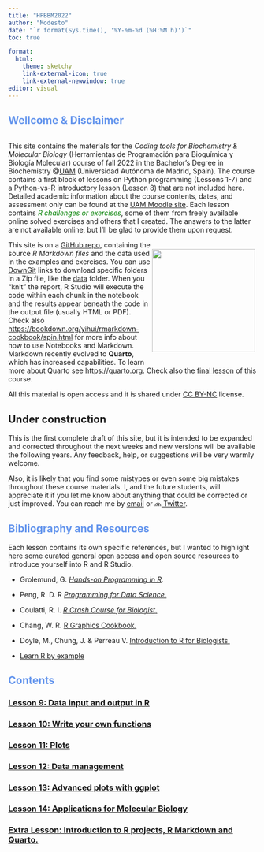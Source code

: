 ```yaml
---
title: "HPBBM2022"
author: "Modesto"
date: "`r format(Sys.time(), '%Y-%m-%d (%H:%M h)')`"
toc: true

format:
  html:
    theme: sketchy
    link-external-icon: true
    link-external-newwindow: true
editor: visual
---
```


## [Wellcome & Disclaimer]{style="color:cornflowerblue"}

::: {#p style="float: left; position: relative; top: 0px; padding: 0px;"}
This site contains the materials for the *Coding tools for Biochemistry & Molecular Biology* (Herramientas de Programación para Bioquímica y Biología Molecular) course of fall 2022 in the Bachelor's Degree in Biochemistry \@[UAM](www.uam.es) (Universidad Autónoma de Madrid, Spain). The course contains a first block of lessons on Python programming (Lessons 1-7) and a Python-vs-R introductory lesson (Lesson 8) that are not included here. Detailed academic information about the course contents, dates, and assessment only can be found at the [UAM Moodle site](https://moodle.uam.es/).
Each lesson contains [*R challenges or exercises*]{style="color:green"}, some of them from freely available online solved exercises and others that I created. The answers to the latter are not available online, but I'll be glad to provide them upon request.
:::

::: {style="float: right; position: relative; top: 0px; padding: 3px;"}
![](HPBBM2022.png){width="209"}
:::



This site is on a [GitHub repo](https://github.com/mredrejo/HPBBM2022), containing the source *R Markdown files* and the data used in the examples and exercises. You can use [DownGit](https://yehonal.github.io/DownGit/#/home) links to download specific folders in a Zip file, like the [data](https://minhaskamal.github.io/DownGit/#/home?url=https://github.com/mredrejo/HPBBM2022/tree/main/data) folder. When you "knit" the report, R Studio will execute the code within each chunk in the notebook and the results appear beneath the code in the output file (usually HTML or PDF). Check also <https://bookdown.org/yihui/rmarkdown-cookbook/spin.html> for more info about how to use Notebooks and Markdown. Markdown recently evolved to **Quarto**, which has increased capabilities. To learn more about Quarto see <https://quarto.org>. Check also the [final lesson](Lesson_E_markdown/E_markdown.html) of this course.

All this material is open access and it is shared under [CC BY-NC](https://creativecommons.org/licenses/by-nc/2.0/) license.

::: callout-warning
## Under construction
:::

This is the first complete draft of this site, but it is intended to be expanded and corrected throughout the next weeks and new versions will be available the following years. Any feedback, help, or suggestions will be very warmly welcome.

Also, it is likely that you find some mistypes or even some big mistakes throughout these course materials. I, and the future students, will appreciate it if you let me know about anything that could be corrected or just improved. You can reach me by [email](mailto::modesto.redrejo@uam.es) or [![](index_files/tw.png "@mredrejo"){width="14" height="11"} Twitter](https://twitter.com/mredrejo "Twitter").

## [Bibliography and Resources]{style="color:cornflowerblue"}

Each lesson contains its own specific references, but I wanted to highlight here some curated general open access and open source resources to introduce yourself into R and R Studio.

-   Grolemund, G. [*Hands-on Programming in R*](https://rstudio-education.github.io/)*.*

-   Peng, R. D. R [*Programming for Data Science.*](https://bookdown.org/rdpeng/rprogdatascience/)

-   Coulatti, R. I. [*R Crash Course for Biologist*.](https://github.com/ColauttiLab/RCrashCourse_Book)

-   Chang, W. R. [R Graphics Cookbook.](https://r-graphics.org/)

-   Doyle, M., Chung, J. & Perreau V. [Introduction to R for Biologists.](https://melbournebioinformatics.github.io/r-intro-biologists/intro_r_biologists.html)

-   [Learn R by example](https://www.learnbyexample.org/r/)

## [Contents]{style="color:cornflowerblue"}

### [Lesson 9: Data input and output in R](Lesson_9_input_output/9_input_output.html)

### [Lesson 10: Write your own functions](Lesson_10_Functions/10_Functions.html)

### [Lesson 11: Plots](Lesson_11_plots/11_basicplotting.html)

### [Lesson 12: Data management](Lesson_12_data_management/12_adv_data_management.html)

### [Lesson 13: Advanced plots with ggplot](Lesson_13_ggplot/13_ggplotting.html)

### [Lesson 14: Applications for Molecular Biology](Lesson_14_R_for_molbiol/14_R4bqbm.html)

### [Extra Lesson: Introduction to R projects, R Markdown and Quarto.](Lesson_E_markdown/E_markdown.html)
